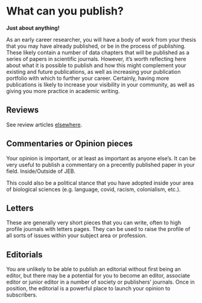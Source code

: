 # What can you publish? {#whattowrite}

**Just about anything!**

As an early career researcher, you will have a body of work from your thesis that you may have already published, or be in the process of publishing. These likely contain a number of data chapters that will be published as a series of papers in scientific journals. However, it's worth reflecting here about what it is possible to publish and how this might complement your existing and future publications, as well as increasing your publication portfolio with which to further your career. Certainly, having more publications is likely to increase your visibility in your community, as well as giving you more practice in academic writing.

## Reviews
See review articles [elsewhere](review.html).


## Commentaries or Opinion pieces
Your opinion is important, or at least as important as anyone else's. It can be very useful to publish a commentary on a precently published paper in your field. Inside/Outside of JEB.

This could also be a political stance that you have adopted inside your area of biological sciences (e.g. language, covid, racism, colonialism, etc.).

## Letters
These are generally very short pieces that you can write, often to high profile journals with letters pages. They can be used to raise the profile of all sorts of issues within your subject area or profession.

## Editorials
You are unlikely to be able to publish an editorial without first being an editor, but there may be a potential for you to become an editor, associate editor or junior editor in a number of society or publishers' journals. Once in position, the editorial is a powerful place to launch your opinion to subscribers.

